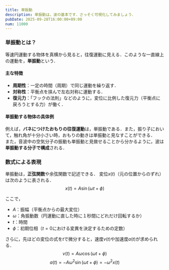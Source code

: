 ```yaml
---
title: 単振動
description: 単振動は，波の基本です．さっそく可視化してみましょう．
pubDate: 2025-09-28T16:00:00+09:00
num: 11000
---
```


<OscillationCanvas client:load />

### 単振動とは？

等速円運動する物体を真横から見ると，往復運動に見える．このような一直線上の運動を，**単振動**という．

#### 主な特徴

- **周期性**：一定の時間（周期）で同じ運動を繰り返す．
- **対称性**：平衡点を挟んで左右対称に運動する．
- **復元力**：「フックの法則」などのように，変位に比例した復元力（平衡点に戻ろうとする力）が働く．

#### 単振動する物体の具体例

例えば，**バネにつけたおもりの往復運動**は，単振動である．また，振り子において，触れ角が十分小さい時，おもりの動きは単振動と見なすことができる．<br />
また，音波中の空気分子の振動も単振動と見做せることから分かるように，波は**単振動する分子で構成**される．

### 数式による表現

単振動は，**正弦関数**や余弦関数で記述できる．
変位$x(t)$（元の位置からのずれ）は次のように表される．
$$
x ( t ) = A \sin ( \omega t + \phi )
$$

ここで，
- $A$：振幅（平衡点からの最大変位）
- $\omega$：角振動数（円運動に直した時に１秒間にどれだけ回転するか）
- $t$：時間
- $\phi$：初期位相（$t=0$における変異を決定するための定数）

さらに，先ほどの変位の式を$t$で微分すると，速度$v(t)$や加速度$a(t)$が求められる．
$$
v ( t ) = A  \omega \cos ( \omega t + \phi )
$$
$$
a(t) = - A \omega ^2 \sin ( \omega t + \phi) = - \omega ^2 x(t)
$$